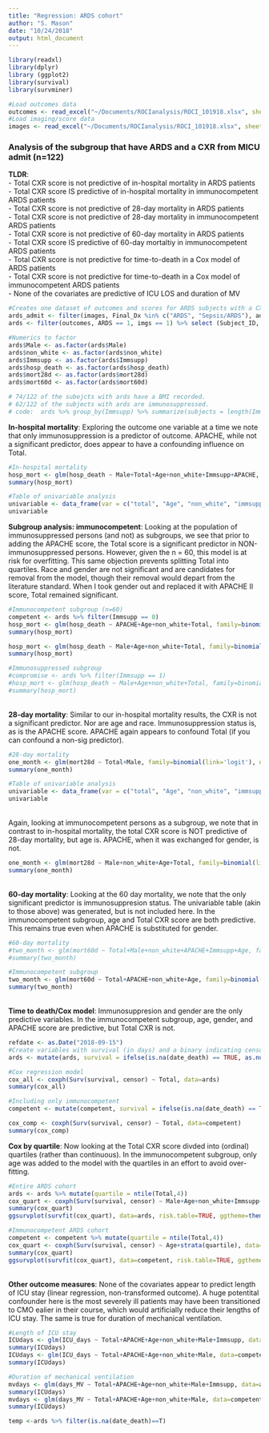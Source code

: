 ```yaml
---
title: "Regression: ARDS cohort"
author: "S. Mason"
date: "10/24/2018"
output: html_document
---
```


```r
library(readxl)
library(dplyr)
library (ggplot2)
library(survival)
library(survminer)
```
```r
#Load outcomes data
outcomes <- read_excel("~/Documents/ROCIanalysis/ROCI_101918.xlsx", sheet = "Outcomes", col_types = c("numeric", "skip", "numeric", "numeric", "numeric", "numeric", "text", "numeric", "numeric", "numeric", "numeric", "numeric", "date", "date", "numeric", "numeric", "date", "date",  "numeric", "date", "date", "numeric", "text", "numeric", "text", "numeric", "numeric", "date", "numeric", "numeric", "text", "numeric", "text", "text"))
#Load imaging/score data
images <- read_excel("~/Documents/ROCIanalysis/ROCI_101918.xlsx", sheet = "Imaging", col_types = c("numeric", "text", "date", "numeric", "date", "numeric", "numeric", "numeric", "date", "text", "numeric", "numeric", "numeric", "numeric", "numeric", "numeric", "skip"))
```
<h3>Analysis of the subgroup that have ARDS and a CXR from MICU admit (n=122)</h3>
**TLDR**:
<br> - Total CXR score is not predictive of in-hospital mortality in ARDS patients
<br> - Total CXR score IS predictive of in-hospital mortality in immunocompetent ARDS patients
<br> - Total CXR score is not predictive of 28-day mortality in ARDS patients
<br> - Total CXR score is not predictive of 28-day mortality in immunocompetent ARDS patients
<br> - Total CXR score is not predictive of 60-day mortality in ARDS patients
<br> - Total CXR score IS predictive of 60-day mortaltiy in immunocompetent ARDS patients
<br> - Total CXR score is not predictive for time-to-death in a Cox model of ARDS patients
<br> - Total CXR score is not predictive for time-to-death in a Cox model of immunocompetent ARDS patients
<br> - None of the covariates are predictive of ICU LOS and duration of MV
<br>
```r
#Creates one dataset of outcomes and scores for ARDS subjects with a CXR from MICU admit
ards_admit <- filter(images, Final_Dx %in% c("ARDS", "Sepsis/ARDS"), admit_cxr == 1) %>% select(Subject_ID, cxr_date, Quad1, Quad2, Quad3, Quad4, Total)
ards <- filter(outcomes, ARDS == 1, imgs == 1) %>% select (Subject_ID, Male, Age, BMI, non_white, Immsupp, APACHE, SOFA, days_MV, ICU_admit, ICU_days, Hosp_admit, Hosp_days, DC_coded, hosp_death, date_death, mort28d, mort60d) %>% merge(ards_admit, by="Subject_ID")

#Numerics to factor
ards$Male <- as.factor(ards$Male)
ards$non_white <- as.factor(ards$non_white)
ards$Immsupp <- as.factor(ards$Immsupp)
ards$hosp_death <- as.factor(ards$hosp_death)
ards$mort28d <- as.factor(ards$mort28d)
ards$mort60d <- as.factor(ards$mort60d)

# 74/122 of the subejcts with ards have a BMI recorded.
# 62/122 of the subjects with ards are immunosuppressed.     
# code:  ards %>% group_by(Immsupp) %>% summarize(subjects = length(Immsupp))
```

**In-hospital mortality**: Exploring the outcome one variable at a time we note that only immunosuppression is a predictor of outcome. APACHE, while not a significant predictor, does appear to have a confounding influence on Total. 

```r
#In-hospital mortality
hosp_mort <- glm(hosp_death ~ Male+Total+Age+non_white+Immsupp+APACHE, family=binomial(link='logit'), data=ards)
summary(hosp_mort)

#Table of univariable analysis
univariable <- data_frame(var = c("total", "Age", "non_white", "immsupp", "APACHEII", "Male"), beta_tot = c(.06066, .05652, .05672, .09509, .07034, .06026), std_err_tot = c(.05227, .0526, .0527, .06105, .05388, .05623), pval_tot = c(.246, .283, .282, .11937, .1917, .252), AIC = c(171.24, 172.64, 172.74, 141.27, 169.66, 172.21), pval_var = c(NA, .441, .483, "<<0.05", .064, .31), comment = c("not sig", "not sig", "not sig", "predictor", "confounder", "not sig"))
univariable
```
**Subgroup analysis: immunocompetent**: Looking at the population of immunosuppressed persons (and not) as subgroups, we see that prior to adding the APACHE score, the Total score is a significant predictor in NON-immunosuppressed persons. However, given the n = 60, this model is at risk for overfitting. This same objection prevents splitting Total into quartiles. Race and gender are not significant and are candidates for removal from the model, though their removal would depart from the literature standard. When I took gender out and replaced it with APACHE II score, Total remained significant. 

```r
#Immunocompetent subgroup (n=60)
competent <- ards %>% filter(Immsupp == 0)
hosp_mort <- glm(hosp_death ~ APACHE+Age+non_white+Total, family=binomial(link='logit'), data=competent)
summary(hosp_mort)

hosp_mort <- glm(hosp_death ~ Male+Age+non_white+Total, family=binomial(link='logit'), data=competent)
summary(hosp_mort)

#Immunosuppressed subgroup
#compromise <- ards %>% filter(Immsupp == 1) 
#hosp_mort <- glm(hosp_death ~ Male+Age+non_white+Total, family=binomial(link='logit'), data = compromise)
#summary(hosp_mort)
```

<br>**28-day mortality**: Similar to our in-hospital mortality results, the CXR is not a significant predictor. Nor are age and race. Immunosuppression status is, as is the APACHE score. APACHE again appears to confound Total (if you can confound a non-sig predictor).

```r
#28-day mortality
one_month <- glm(mort28d ~ Total+Male, family=binomial(link='logit'), data=ards)
summary(one_month)

#Table of univariable analysis
univariable <- data_frame(var = c("total", "Age", "non_white", "immsupp", "APACHEII", "=Male"), beta_tot = c(.0361, .0336, .03, .0618, .04587, .03539), std_err_tot = c(.0519, .0522, .0525, .06, .0536, .05253), pval_tot = c(.487, .519, .572, .3035, .3917, .5), AIC = c(172.64, 174.45, 173.49, 143.21, 170.5, 172.55), pval_var = c(NA, .439, .292, "<<.01", .0469, .15), comment = c("not sig", "not sig", "not sig", "predictor", "predictor", "not sig"))
univariable
```
<br>Again, looking at immunocompetent persons as a subgroup, we note that in contrast to in-hospital mortality, the total CXR score is NOT predictive of 28-day mortality, but age is. APACHE, when it was exchanged for gender, is not. 

```r
one_month <- glm(mort28d ~ Male+non_white+Age+Total, family=binomial(link='logit'), data=competent)
summary(one_month)
```

<br>**60-day mortality**: Looking at the 60 day mortality, we note that the only significant predictor is immunosuppresion status. The univariable table (akin to those above) was generated, but is not included here. In the immunocompetent subgroup, age and Total CXR score are both predictive. This remains true even when APACHE is substituted for gender. 
```r
#60-day mortality
#two_month <- glm(mort60d ~ Total+Male+non_white+APACHE+Immsupp+Age, family=binomial(link='logit'), data=ards)
#summary(two_month)

#Immunocompetent subgroup
two_month <- glm(mort60d ~ Total+APACHE+non_white+Age, family=binomial(link='logit'), data=competent)
summary(two_month)
```

<br>**Time to death/Cox model**: Immunosuppresion and gender are the only predictive variables. In the immunocompetent subgroup, age, gender, and APACHE score are predictive, but Total CXR is not. 
```r
refdate <- as.Date("2018-09-15")
#Create variables with survival (in days) and a binary indicating censored status
ards <- mutate(ards, survival = ifelse(is.na(date_death) == TRUE, as.numeric(difftime(refdate, ICU_admit, units='days')), as.numeric(difftime(date_death, ICU_admit, units='days')))) %>% mutate(censor = ifelse(is.na(date_death) == TRUE, 0, 1))

#Cox regression model
cox_all <- coxph(Surv(survival, censor) ~ Total, data=ards)
summary(cox_all)

#Including only immunocompetent
competent <- mutate(competent, survival = ifelse(is.na(date_death) == TRUE, as.numeric(difftime(refdate, ICU_admit, units='days')), as.numeric(difftime(date_death, ICU_admit, units='days')))) %>% mutate(censor = ifelse(is.na(date_death) == TRUE, 0, 1))

cox_comp <- coxph(Surv(survival, censor) ~ Total, data=competent)
summary(cox_comp)
```

**Cox by quartile**: Now looking at the Total CXR score divded into (ordinal) quartiles (rather than continuous). In the immunocompetent subgroup, only age was added to the model with the quartiles in an effort to avoid over-fitting. 
```r
#Entire ARDS cohort
ards <- ards %>% mutate(quartile = ntile(Total,4))
cox_quart <- coxph(Surv(survival, censor) ~ Male+Age+non_white+Immsupp+APACHE+strata(quartile), data=ards)
summary(cox_quart)
ggsurvplot(survfit(cox_quart), data=ards, risk.table=TRUE, ggtheme=theme_minimal())

#Immunocompetent ARDS cohort
competent <- competent %>% mutate(quartile = ntile(Total,4))
cox_quart <- coxph(Surv(survival, censor) ~ Age+strata(quartile), data=competent)
summary(cox_quart)
ggsurvplot(survfit(cox_quart), data=competent, risk.table=TRUE, ggtheme=theme_minimal())
```
<br>**Other outcome measures**: None of the covariates appear to predict length of ICU stay (linear regression, non-transformed outcome). A huge potentital confounder here is the most severely ill patients may have been transitioned to CMO ealier in their course, which would artificially reduce their lengths of ICU stay. The same is true for duration of mechanical ventilation. 
```r
#Length of ICU stay
ICUdays <- glm(ICU_days ~ Total+APACHE+Age+non_white+Male+Immsupp, data=ards)
summary(ICUdays)
ICUdays <- glm(ICU_days ~ Total+APACHE+Age+non_white+Male, data=competent)
summary(ICUdays)

#Duration of mechanical ventilation
mvdays <- glm(days_MV ~ Total+APACHE+Age+non_white+Male+Immsupp, data=ards)
summary(ICUdays)
mvdays <- glm(days_MV ~ Total+APACHE+Age+non_white+Male, data=competent)
summary(ICUdays)
```
```r
temp <-ards %>% filter(is.na(date_death)==T)
```



